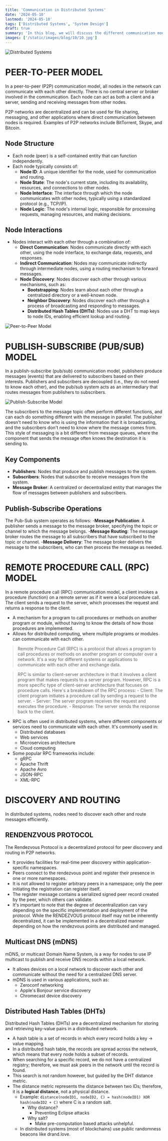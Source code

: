 ```yaml
---
title: 'Communication in Distributed Systems'
date: '2024-05-10'
lastmod: '2024-05-10'
tags: ['Distributed Systems', 'System Design']
draft: true
summary: 'In this blog, we will discuss the different communication models in distributed systems (Peer-to-Peer, Publish-Subscribe, Remote Procedure Call, ...) and some examples from real-world applications.'
images: ['/static/images/blog/10/10.jpg']
---
```


![Distributed Systems](/static/images/blog/10/10.jpg)

# PEER-TO-PEER MODEL

In a peer-to-peer (P2P) communication model, all nodes in the network can communicate with each other directly. There is no central server or broker involved in the communication. Each node can act as both a client and a server, sending and receiving messages from other nodes.

P2P networks are decentralized and can be used for file sharing, messaging, and other applications where direct communication between nodes is required. Examples of P2P networks include BitTorrent, Skype, and Bitcoin.

## Node Structure

- Each node (peer) is a self-contained entity that can function independently.
- Each node typically consists of:
  - **Node ID**: A unique identifier for the node, used for communication and routing.
  - **Node State**: The node's current state, including its availability, resources, and connections to other nodes.
  - **Node Interface**: The interface through which the node communicates with other nodes, typically using a standardized protocol (e.g., TCP/IP).
  - **Node Logic**: The node's internal logic, responsible for processing requests, managing resources, and making decisions.

## Node Interactions

- Nodes interact with each other through a combination of:
  - **Direct Communication**: Nodes communicate directly with each other, using the node interface, to exchange data, requests, and responses.
  - **Indirect Communication**: Nodes may communicate indirectly through intermediate nodes, using a routing mechanism to forward messages.
  - **Node Discovery**: Nodes discover each other through various mechanisms, such as:
    - **Bootstrapping**: Nodes learn about each other through a centralized directory or a well-known node.
    - **Neighbor Discovery**: Nodes discover each other through a process of broadcasting and responding to messages.
    - **Distributed Hash Tables (DHTs)**: Nodes use a DHT to map keys to node IDs, enabling efficient lookup and routing.

![Peer-to-Peer Model](/static/images/blog/10/peer-to-peer.png)

# PUBLISH-SUBSCRIBE (PUB/SUB) MODEL

In a publish-subscribe (pub/sub) communication model, publishers produce messages (events) that are delivered to subscribers based on their interests. Publishers and subscribers are decoupled (i.e., they do not need to know each other), and the pub/sub system acts as an intermediary that routes messages from publishers to subscribers.

![Publish-Subscribe Model](/static/images/blog/10/publish-subscribe.webp)

The subscribers to the message topic often perform different functions, and can each do something different with the message in parallel. The publisher doesn't need to know who is using the information that it is broadcasting, and the subscribers don't need to know where the message comes from. This style of messaging is a bit different from message queues, where the component that sends the message often knows the destination it is sending to.

## Key Components

- **Publishers**: Nodes that produce and publish messages to the system.
- **Subscribers**: Nodes that subscribe to receive messages from the system.
- **Message Broker**: A centralized or decentralized entity that manages the flow of messages between publishers and subscribers.

## Publish-Subscribe Operations

The Pub-Sub system operates as follows:
-**Message Publication**: A publisher sends a message to the message broker, specifying the topic or channel to which the message belongs.
-**Message Routing**: The message broker routes the message to all subscribers that have subscribed to the topic or channel.
-**Message Delivery**: The message broker delivers the message to the subscribers, who can then process the message as needed.

# REMOTE PROCEDURE CALL (RPC) MODEL

In a remote procedure call (RPC) communication model, a client invokes a procedure (function) on a remote server as if it were a local procedure call. The client sends a request to the server, which processes the request and returns a response to the client.

- A mechanism for a program to call procedures or methods on another program or module, without having to know the details of how those procedures are implemented.
- Allows for distributed computing, where multiple programs or modules can communicate with each other.

> Remote Procedure Call (RPC) is a protocol that allows a program to call procedures or methods on another program or computer over a network. It's a way for different systems or applications to communicate with each other and exchange data.

> RPC is similar to client-server architecture in that it involves a client program that makes requests to a server program. However, RPC is a more specific type of client-server architecture that focuses on procedure calls.
Here's a breakdown of the RPC process:
    - Client: The client program initiates a procedure call by sending a request to the server.
    - Server: The server program receives the request and executes the procedure.
    - Response: The server sends the response back to the client.

- RPC is often used in distributed systems, where different components or services need to communicate with each other. It's commonly used in:
  - Distributed databases
  - Web services
  - Microservices architecture
  - Cloud computing
- Some popular RPC frameworks include:
  - gRPC
  - Apache Thrift
  - Apache Avro
  - JSON-RPC
  - XML-RPC

# DISCOVERY AND ROUTING

In distributed systems, nodes need to discover each other and route messages efficiently.

## RENDENZVOUS PROTOCOL

The Rendezvous Protocol is a decentralized protocol for peer discovery and routing in P2P networks.
- It provides facilities for real-time peer discovery within application-specific namespaces.
- Peers connect to the rendezvous point and register their presence in one or more namespaces.
- It is not allowed to register arbitrary peers in a namespace; only the peer initiating the registration can register itself.
- The register message contains a serialized signed peer record created by the peer, which others can validate.
- It's important to note that the degree of decentralization can vary depending on the specific implementation and deployment of the protocol. While the RENDEZVOUS protocol itself may not be inherently decentralized, it can be implemented in a decentralized manner depending on how the rendezvous points are distributed and managed.

## Multicast DNS (mDNS)

mDNS, or multicast Domain Name System, is a way for nodes to use IP multicast to publish and receive DNS records within a local network.

- It allows devices on a local network to discover each other and communicate without the need for a centralized DNS server.
- mDNS is used in various applications, such as:
  - Zeroconf networking
  - Apple's Bonjour service discovery
  - Chromecast device discovery

## Distributed Hash Tables (DHTs)

Distributed Hash Tables (DHTs) are a decentralized mechanism for storing and retrieving key-value pairs in a distributed network.
- A hash table is a set of records in which every record holds a key -> value mapping.
- In a distributed hash table, the records are spread across the network, which means that every node holds a subset of records.
- When searching for a specific record, we do not have a centralized registry; therefore, we must ask peers in the network until the record is found.
- This search is not random however, but guided by the DHT distance metric.
- The distance metric represents the distance between two IDs; therefore, it is a **logical distance**, not a physical distance.
  - Example: `distance(nodeID1, nodeID2, C) = hash(nodeID1) XOR hash(nodeID2 + C)` where C is a random salt.
    - Why distance?
      - Preventing Eclipse attacks
    - Why salt?
      - Make pre-computation based attacks unhelpful.
  - In distributed systems (most of blockchains) use public randomness beacons like drand.love.


